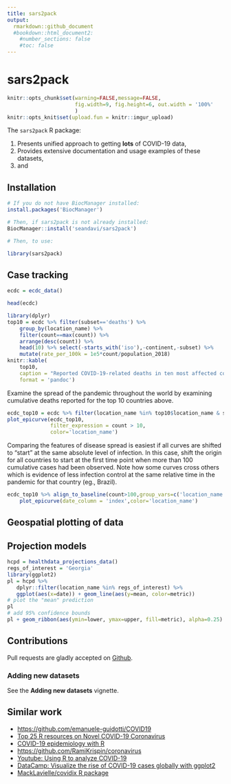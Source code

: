 ```yaml
---
title: sars2pack
output: 
  rmarkdown::github_document
  #bookdown::html_document2:
    #number_sections: false
    #toc: false
---
```



# sars2pack

<!-- badges: start -->

<!-- badges: end -->

```r
knitr::opts_chunk$set(warning=FALSE,message=FALSE, 
                      fig.width=9, fig.height=6, out.width = '100%'
                      )
knitr::opts_knit$set(upload.fun = knitr::imgur_upload)
```

The `sars2pack` R package:

1. Presents unified approach to getting **lots** of COVID-19 data,
2. Provides extensive documentation and usage examples of these datasets,
3. and

## Installation

```r
# If you do not have BiocManager installed:
install.packages('BiocManager')

# Then, if sars2pack is not already installed:
BiocManager::install('seandavi/sars2pack')

# Then, to use:
```

```r
library(sars2pack)
```

## Case tracking

```r
ecdc = ecdc_data()
```

```r
head(ecdc)
```

```r
library(dplyr)
top10 = ecdc %>% filter(subset=='deaths') %>% 
    group_by(location_name) %>%
    filter(count==max(count)) %>%
    arrange(desc(count)) %>%
    head(10) %>% select(-starts_with('iso'),-continent,-subset) %>%
    mutate(rate_per_100k = 1e5*count/population_2018)
knitr::kable(
    top10,
    caption = "Reported COVID-19-related deaths in ten most affected countries.",
    format = 'pandoc')
```

Examine the spread of the pandemic throughout the world by examining cumulative deaths
reported for the top 10 countries above.

```r
ecdc_top10 = ecdc %>% filter(location_name %in% top10$location_name & subset=='deaths')
plot_epicurve(ecdc_top10,
              filter_expression = count > 10, 
              color='location_name')
```

Comparing the features of disease spread is easiest if all curves are shifted to 
"start" at the same absolute level of infection. In this case, shift the origin for
all countries to start at the first time point when more than 100 cumulative cases
had been observed. Note how some curves cross others which is evidence of less infection
control at the same relative time in the pandemic for that country (eg., Brazil).

```r
ecdc_top10 %>% align_to_baseline(count>100,group_vars=c('location_name')) %>%
    plot_epicurve(date_column = 'index',color='location_name')
```


## Geospatial plotting of data



## Projection models

```r
hcpd = healthdata_projections_data()
regs_of_interest = 'Georgia'
library(ggplot2)
pl = hcpd %>%
   dplyr::filter(location_name %in% regs_of_interest) %>%
   ggplot(aes(x=date)) + geom_line(aes(y=mean, color=metric))
# plot the "mean" prediction
pl
# add 95% confidence bounds
pl + geom_ribbon(aes(ymin=lower, ymax=upper, fill=metric), alpha=0.25)
```


## Contributions

Pull requests are gladly accepted on [Github](https://github.com/seandavi/sars2pack).

### Adding new datasets

See the **Adding new datasets** vignette. 

## Similar work

-   <https://github.com/emanuele-guidotti/COVID19>
-   [Top 25 R resources on Novel COVID-19
    Coronavirus](https://towardsdatascience.com/top-5-r-resources-on-covid-19-coronavirus-1d4c8df6d85f)
-   [COVID-19 epidemiology with
    R](https://rviews.rstudio.com/2020/03/05/covid-19-epidemiology-with-r/)
-   <https://github.com/RamiKrispin/coronavirus>
-   [Youtube: Using R to analyze
    COVID-19](https://www.youtube.com/watch?v=D_CNmYkGRUc)
-   [DataCamp: Visualize the rise of COVID-19 cases globally with
    ggplot2](https://www.datacamp.com/projects/870)
-   [MackLavielle/covidix R
    package](https://github.com/MarcLavielle/covidix/)